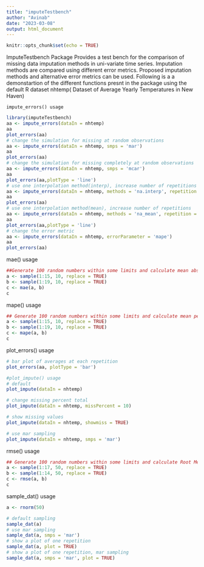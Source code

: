 ```yaml
---
title: "imputeTestbench"
author: "Avinab"
date: "2023-03-08"
output: html_document
---
```


```r
knitr::opts_chunk$set(echo = TRUE)
```

ImputeTestbench Package Provides a test bench for the comparison of missing data imputation 
    methods in uni-variate time series. Imputation methods are compared using 
    different error metrics. Proposed imputation methods and alternative error 
    metrics can be used.
    Following is a a demonstartion of the different functions presnt in the package using the default R dataset nhtemp( Dataset of Average Yearly Temperatures in New Haven)
    
    
    impute_errors() usage
```r
library(imputeTestbench)
aa <- impute_errors(dataIn = nhtemp)
aa
plot_errors(aa)
# change the simulation for missing at random observations
aa <- impute_errors(dataIn = nhtemp, smps = 'mar')
aa
plot_errors(aa)
# change the simulation for missing completely at random observations
aa <- impute_errors(dataIn = nhtemp, smps = 'mcar')
aa
plot_errors(aa,plotType = 'line')
# use one interpolation method(interp), increase number of repetitions
aa <- impute_errors(dataIn = nhtemp, methods = 'na.interp', repetition = 100)
aa
plot_errors(aa)
# use one interpolation method(mean), increase number of repetitions
aa <- impute_errors(dataIn = nhtemp, methods = 'na_mean', repetition = 100)
aa
plot_errors(aa,plotType = 'line')
# change the error metric
aa <- impute_errors(dataIn = nhtemp, errorParameter = 'mape')
aa
plot_errors(aa)
```

mae() usage

```r
##Generate 100 random numbers within some limits and calculate mean absolute error between original and predicted data
a <- sample(1:15, 10, replace = TRUE)
b <- sample(1:19, 10, replace = TRUE)
c <- mae(a, b)
c
```

mape() usage
```r
## Generate 100 random numbers within some limits and calculate mean percent absolute error between original and predicted data
a <- sample(1:15, 10, replace = TRUE)
b <- sample(1:19, 10, replace = TRUE)
c <- mape(a, b)
c
```
plot_errors() usage
```r
# bar plot of averages at each repetition
plot_errors(aa, plotType = 'bar')

#plot_impute() usage
# default
plot_impute(dataIn = nhtemp)

# change missing percent total
plot_impute(dataIn = nhtemp, missPercent = 10)

# show missing values
plot_impute(dataIn = nhtemp, showmiss = TRUE)

# use mar sampling
plot_impute(dataIn = nhtemp, smps = 'mar')
```
rmse() usage
```r
## Generate 100 random numbers within some limits and calculate Root Mean Square Error
a <- sample(1:17, 50, replace = TRUE)
b <- sample(1:14, 50, replace = TRUE)
c <- rmse(a, b)
c
```
sample_dat() usage
```r
a <- rnorm(50)

# default sampling
sample_dat(a)
# use mar sampling
sample_dat(a, smps = 'mar')
# show a plot of one repetition
sample_dat(a, plot = TRUE)
# show a plot of one repetition, mar sampling
sample_dat(a, smps = 'mar', plot = TRUE)
```

